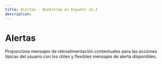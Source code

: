 ```yaml
---
title: Alertas · Bootstrap en Español v5.3
description: 
---
```

# Alertas

Proporciona mensajes de retroalimentación contextuales para las acciones típicas del usuario con los útiles y flexibles mensajes de alerta disponibles.